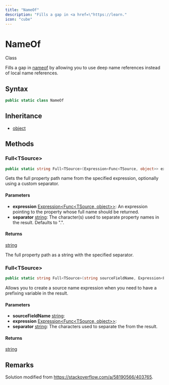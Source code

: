 ```yaml
---
title: "NameOf"
description: "Fills a gap in <a href=\"https://learn."
icon: "cube"
---
```


# NameOf

<Badge variant="outline">Class</Badge>

Fills a gap in <a href="https://learn.microsoft.com/dotnet/csharp/language-reference/operators/nameof">nameof</a> by allowing you to use deep name references instead of local name references.

## Syntax

```csharp
public static class NameOf
```

## Inheritance

- [object](https://learn.microsoft.com/dotnet/api/system.object)

## Methods

### Full&lt;TSource&gt;

```csharp
public static string Full<TSource>(Expression<Func<TSource, object>> expression, string separator = ".")
```

Gets the full property path name from the specified expression, optionally using a custom separator.

#### Parameters

- **expression** [Expression&lt;Func&lt;TSource, object&gt;&gt;](https://learn.microsoft.com/dotnet/api/system.linq.expressions.expression-1): An expression pointing to the property whose full name should be returned.
- **separator** [string](https://learn.microsoft.com/dotnet/api/system.string): The character(s) used to separate property names in the result. Defaults to ".".

#### Returns

[string](https://learn.microsoft.com/dotnet/api/system.string)

The full property path as a string with the specified separator.

### Full&lt;TSource&gt;

```csharp
public static string Full<TSource>(string sourceFieldName, Expression<Func<TSource, object>> expression, string separator = ".")
```

Allows you to create a source name expression when you need to have a prefixing variable in the result.

#### Parameters

- **sourceFieldName** [string](https://learn.microsoft.com/dotnet/api/system.string): 
- **expression** [Expression&lt;Func&lt;TSource, object&gt;&gt;](https://learn.microsoft.com/dotnet/api/system.linq.expressions.expression-1): 
- **separator** [string](https://learn.microsoft.com/dotnet/api/system.string): The characters used to separate the from the result.

#### Returns

[string](https://learn.microsoft.com/dotnet/api/system.string)


## Remarks

Solution modified from <a href="https://stackoverflow.com/a/58190566/403765">https://stackoverflow.com/a/58190566/403765</a>.

